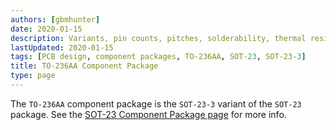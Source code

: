 ```yaml
---
authors: [gbmhunter]
date: 2020-01-15
description: Variants, pin counts, pitches, solderability, thermal resistances, dimensions, land patterns, 3D models and more info for the TO-236AA component package.
lastUpdated: 2020-01-15
tags: [PCB design, component packages, TO-236AA, SOT-23, SOT-23-3]
title: TO-236AA Component Package
type: page
---
```


The `TO-236AA` component package is the `SOT-23-3` variant of the `SOT-23` package. See the [SOT-23 Component Package page](/pcb-design/component-packages/sot-23-component-package) for more info.
